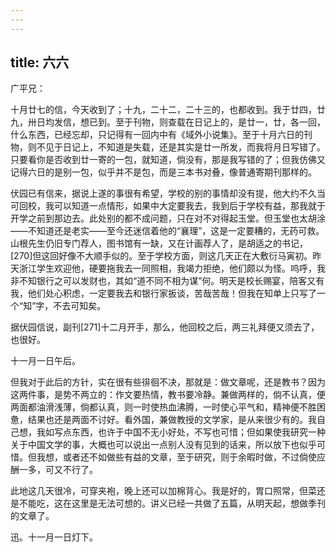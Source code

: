 ```yaml
---
---
---
```

title: 六六
---




广平兄：

十月廿七的信，今天收到了；十九，二十二，二十三的，也都收到。我于廿四，廿九，卅日均发信，想已到。至于刊物，则查载在日记上的，是廿一，廿，各一回，什么东西，已经忘却，只记得有一回内中有《域外小说集》。至于十月六日的刊物，则不见于日记上，不知道是失载，还是其实是廿一所发，而我将月日写错了。只要看你是否收到廿一寄的一包，就知道，倘没有，那是我写错的了；但我仿佛又记得六日的是别一包，似乎并不是包，而是三本书对叠，像普通寄期刊那样的。

伏园已有信来，据说上遂的事很有希望，学校的别的事情却没有提，他大约不久当可回校，我可以知道一点情形，如果中大定要我去，我到后于学校有益，那我就于开学之前到那边去。此处别的都不成问题，只在对不对得起玉堂。但玉堂也太胡涂——不知道还是老实——至今还迷信着他的“襄理”，这是一定要糟的，无药可救。山根先生仍旧专门荐人，图书馆有一缺，又在计画荐人了，是胡适之的书记，[270]但这回好像不大顺手似的。至于学校方面，则这几天正在大敷衍马寅初。昨天浙江学生欢迎他，硬要拖我去一同照相，我竭力拒绝，他们颇以为怪。呜呼，我非不知银行之可以发财也，其如“道不同不相为谋”何。明天是校长赐宴，陪客又有我，他们处心积虑，一定要我去和银行家扳谈，苦哉苦哉！但我在知单上只写了一个“知”字，不去可知矣。

据伏园信说，副刊[271]十二月开手，那么，他回校之后，两三礼拜便又须去了，也很好。

十一月一日午后。

但我对于此后的方针，实在很有些徘徊不决，那就是：做文章呢，还是教书？因为这两件事，是势不两立的：作文要热情，教书要冷静。兼做两样的，倘不认真，便两面都油滑浅薄，倘都认真，则一时使热血沸腾，一时使心平气和，精神便不胜困惫，结果也还是两面不讨好。看外国，兼做教授的文学家，是从来很少有的。我自己想，我如写点东西，也许于中国不无小好处，不写也可惜；但如果使我研究一种关于中国文学的事，大概也可以说出一点别人没有见到的话来，所以放下也似乎可惜。但我想，或者还不如做些有益的文章，至于研究，则于余暇时做，不过倘使应酬一多，可又不行了。

此地这几天很冷，可穿夹袍，晚上还可以加棉背心。我是好的，胃口照常，但菜还是不能吃，这在这里是无法可想的。讲义已经一共做了五篇，从明天起，想做季刊的文章了。

迅。十一月一日灯下。